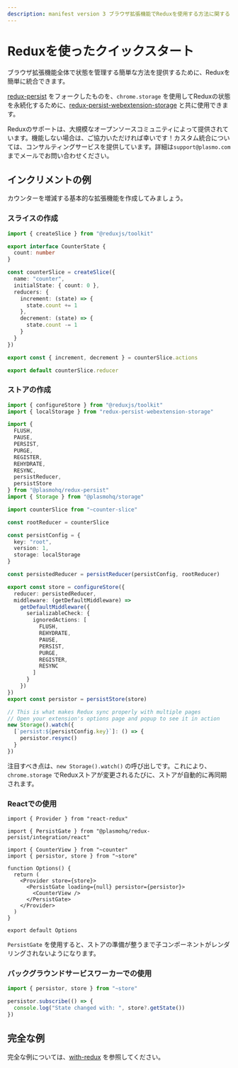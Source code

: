 ```yaml
---
description: manifest version 3 ブラウザ拡張機能でReduxを使用する方法に関するガイドです。
---
```



# Reduxを使ったクイックスタート

ブラウザ拡張機能全体で状態を管理する簡単な方法を提供するために、Reduxを簡単に統合できます。

[redux-persist](https://github.com/plasmo-foss/redux-persist) をフォークしたものを、`chrome.storage` を使用してReduxの状態を永続化するために、[redux-persist-webextension-storage](https://www.npmjs.com/package/redux-persist-webextension-storage) と共に使用できます。

<Callout emoji="⚠️">

Reduxのサポートは、大規模なオープンソースコミュニティによって提供されています。機能しない場合は、ご協力いただければ幸いです！カスタム統合については、コンサルティングサービスを提供しています。詳細は`support@plasmo.com`までメールでお問い合わせください。

</Callout>

## インクリメントの例

カウンターを増減する基本的な拡張機能を作成してみましょう。

### スライスの作成

```ts filename="counter-slice.ts"
import { createSlice } from "@reduxjs/toolkit"

export interface CounterState {
  count: number
}

const counterSlice = createSlice({
  name: "counter",
  initialState: { count: 0 },
  reducers: {
    increment: (state) => {
      state.count += 1
    },
    decrement: (state) => {
      state.count -= 1
    }
  }
})

export const { increment, decrement } = counterSlice.actions

export default counterSlice.reducer
```

### ストアの作成

```ts filename="store.ts"
import { configureStore } from "@reduxjs/toolkit"
import { localStorage } from "redux-persist-webextension-storage"

import {
  FLUSH,
  PAUSE,
  PERSIST,
  PURGE,
  REGISTER,
  REHYDRATE,
  RESYNC,
  persistReducer,
  persistStore
} from "@plasmohq/redux-persist"
import { Storage } from "@plasmohq/storage"

import counterSlice from "~counter-slice"

const rootReducer = counterSlice

const persistConfig = {
  key: "root",
  version: 1,
  storage: localStorage
}

const persistedReducer = persistReducer(persistConfig, rootReducer)

export const store = configureStore({
  reducer: persistedReducer,
  middleware: (getDefaultMiddleware) =>
    getDefaultMiddleware({
      serializableCheck: {
        ignoredActions: [
          FLUSH,
          REHYDRATE,
          PAUSE,
          PERSIST,
          PURGE,
          REGISTER,
          RESYNC
        ]
      }
    })
})
export const persistor = persistStore(store)

// This is what makes Redux sync properly with multiple pages
// Open your extension's options page and popup to see it in action
new Storage().watch({
  [`persist:${persistConfig.key}`]: () => {
    persistor.resync()
  }
})
```

注目すべき点は、`new Storage().watch()` の呼び出しです。これにより、`chrome.storage` でReduxストアが変更されるたびに、ストアが自動的に再同期されます。

### Reactでの使用

```tsx filename="options.tsx"
import { Provider } from "react-redux"

import { PersistGate } from "@plasmohq/redux-persist/integration/react"

import { CounterView } from "~counter"
import { persistor, store } from "~store"

function Options() {
  return (
    <Provider store={store}>
      <PersistGate loading={null} persistor={persistor}>
        <CounterView />
      </PersistGate>
    </Provider>
  )
}

export default Options
```

`PersistGate` を使用すると、ストアの準備が整うまで子コンポーネントがレンダリングされないようになります。

### バックグラウンドサービスワーカーでの使用

```ts filename="background.ts"
import { persistor, store } from "~store"

persistor.subscribe(() => {
  console.log("State changed with: ", store?.getState())
})
```

## 完全な例

完全な例については、[with-redux](https://github.com/PlasmoHQ/examples/tree/main/with-redux) を参照してください。
